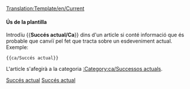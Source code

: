 <noinclude>[[Translation:Template/en/Current]]</noinclude><noinclude></noinclude>{{ca/Metacaixa d'avís| tipus  = informació
| imatge=en/Current event.png| alt = Succés actual
| text  = Aquest article es refereix a un esdeveniment actual. Alguns dels seus continguts poden no estar actualitzats. A aquest article se li ha de prestar més atenció que de costum, mentre el succés segueixi estant d'actualitat.
}}<includeonly>{{{1|[[Category:ca/Successos actuals]]}}}</includeonly><noinclude>

====Ús de la plantilla====
Introdïu <nowiki>{{</nowiki>'''Succés actual/Ca'''<nowiki>}}</nowiki> dins d'un article si conté informació que és probable que canviï pel fet que tracta sobre un esdeveniment actual. Exemple:
<pre>{{ca/Succés actual}}</pre>
L'article s'afegirà a la categoria [[:Category:ca/Successos actuals]].

[[Category:ca/Plantilles|Succés actual]][[Category:ca/Caixes de missatges|Succés actual]]
</noinclude>